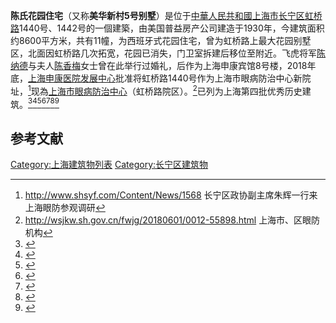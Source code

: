 '''陈氏花园住宅'''（又称'''美华新村5号别墅'''）是位于[[中華人民共和國|中華人民共和國]][[上海市|上海市]][[长宁区|长宁区]][[虹桥路|虹桥路]]1440号、1442号的一個建築，由美国普益房产公司建造于1930年，今建筑面积约8600平方米，共有11幢，为西班牙式花园住宅，曾为虹桥路上最大花园别墅区，北面因虹桥路几次拓宽，花园已消失，门卫室拆建后移位至附近。飞虎将军[[陈纳德|陈纳德]]与夫人[[陈香梅|陈香梅]]女士曾在此举行过婚礼，后作为上海申康宾馆8号楼，2018年底，[[上海申康医院发展中心|上海申康医院发展中心]]批准将虹桥路1440号作为上海市眼病防治中心新院址，<ref>http://www.shsyf.com/Content/News/1568 {{Wayback|url=http://www.shsyf.com/Content/News/1568 |date=20200917014401 }} 长宁区政协副主席朱辉一行来上海眼防参观调研</ref>现為[[上海市眼病防治中心|上海市眼病防治中心]]（虹桥路院区）。<ref>http://wsjkw.sh.gov.cn/fwjg/20180601/0012-55898.html 上海市、区眼防机构</ref>已列为上海第四批优秀历史建筑。<ref>{{cite web|url=http://www.china.com.cn/guoqing/2013-01/17/content_27714238_3.htm|title=胶片上的上海风情 从光影释放阅读城市变迁_中国国情_中国网|website=www.china.com.cn}}</ref><ref>{{cite web|url=http://www.pipcn.com/research/201012/14644.htm|title=虹桥路,幽幽绿荫里的乡村别墅_惜珍_建筑文化_建筑中文网|website=www.pipcn.com|accessdate=2020-09-16|archive-date=2010-12-29|archive-url=https://web.archive.org/web/20101229014621/http://www.pipcn.com/research/201012/14644.htm|dead-url=no}}</ref><ref>{{Cite web |url=https://kuaibao.qq.com/s/20190825AZNP2N00 |title=存档副本 |accessdate=2020-09-16 |archive-date=2020-09-17 |archive-url=https://web.archive.org/web/20200917000110/https://kuaibao.qq.com/s/20190825AZNP2N00 |dead-url=no }}</ref><ref>{{cite web|url=https://www.thepaper.cn/newsDetail_forward_7284168|title=名流云集！看不够的虹桥路！_政务_澎湃新闻-The Paper|website=www.thepaper.cn}}</ref><ref>{{cite web|url=https://www.jfdaily.com/wx/detail.do?id=122827|title=上海虹桥路百年：农田上“长”出一片洋房，再后来，一个开发区“破土而出”|website=www.jfdaily.com}}</ref><ref>{{cite web|url=http://city.eastday.com/gk/20170821/u1a13209086.html|title=长宁五大历史风貌街区 你都去过了吗-区域频道-东方网|website=city.eastday.com}}{{Dead link}}</ref><ref>{{cite web|url=http://newsxmwb.xinmin.cn/minglan/2019/05/27/31534882.html|title=旅摄视角 - 海派老建筑惊艳了时光_名栏_新民网|website=newsxmwb.xinmin.cn|accessdate=2020-09-16|archive-date=2019-05-30|archive-url=https://web.archive.org/web/20190530210822/http://newsxmwb.xinmin.cn/minglan/2019/05/27/31534882.html|dead-url=no}}</ref>

==参考文献==
{{reflist}}

[[Category:上海建筑物列表|Category:上海建筑物列表]]
[[Category:长宁区建筑物|Category:长宁区建筑物]]